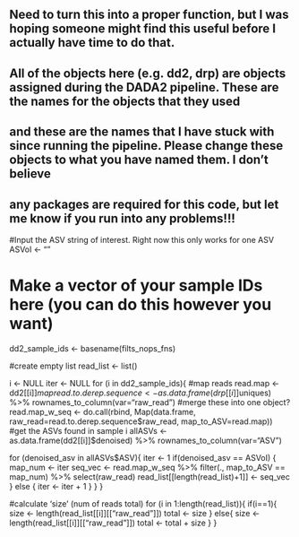 #################################################################################################################################################

## Need to turn this into a proper function, but I was hoping someone might find this useful before I actually have time to do that.
## All of the objects here (e.g. dd2, drp) are objects assigned during the DADA2 pipeline. These are the names for the objects that they used
## and these are the names that I have stuck with since running the pipeline. Please change these objects to what you have named them. I don't believe
## any packages are required for this code, but let me know if you run into any problems!!!

###################################################################################################################################################
#Input the ASV string of interest. Right now this only works for one ASV
ASVoI <- ""

# Make a vector of your sample IDs here (you can do this however you want)
dd2_sample_ids <- basename(filts_nops_fns)

#create empty list
read_list <- list()

i <- NULL
iter <- NULL
for (i in dd2_sample_ids){
  #map reads
  read.map <- dd2[[i]]$map
  read.to.derep.sequence <- as.data.frame(drp[[i]]$uniques) %>%
    rownames_to_column(var="raw_read")
  #merge these into one object?
  read.map_w_seq <- do.call(rbind, Map(data.frame, raw_read=read.to.derep.sequence$raw_read, map_to_ASV=read.map))
  #get the ASVs found in sample i
  allASVs <- as.data.frame(dd2[[i]]$denoised) %>%
  rownames_to_column(var="ASV")
  
  for (denoised_asv in allASVs$ASV){
    iter <- 1
    if(denoised_asv == ASVoI) {
             map_num <- iter
             seq_vec <- read.map_w_seq %>%
               filter(., map_to_ASV == map_num) %>%
               select(raw_read) 
             read_list[[length(read_list)+1]] <- seq_vec
           }
    else {
           iter <- iter + 1
    }
  }
}

#calculate 'size' (num of reads total)
for (i in 1:length(read_list)){
  if(i==1){
    size <- length(read_list[[i]][["raw_read"]])
    total <- size
  }
  else{
    size <- length(read_list[[i]][["raw_read"]])
    total <- total + size
  }
}
